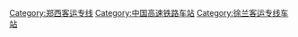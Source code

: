{{Catnav|頁面分類|各種主題的頁面分類|按國家分類|各國建築|各國鐵路車站|中國鐵路車站}}
{{Catnav|頁面分類|各種主題的頁面分類|按國家分類|各國交通|各國鐵路車站|中國鐵路車站}}

{{Catmore|郑西客运专线}}

[[Category:郑西客运专线|Category:郑西客运专线]]
[[Category:中国高速铁路车站|Category:中国高速铁路车站]]
[[Category:徐兰客运专线车站|Category:徐兰客运专线车站]]